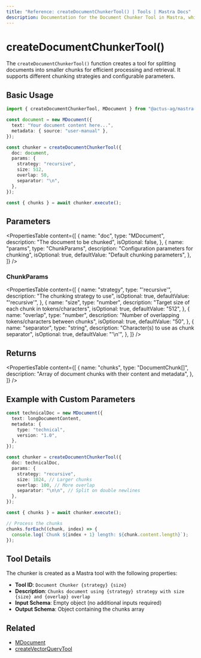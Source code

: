 ```yaml
---
title: "Reference: createDocumentChunkerTool() | Tools | Mastra Docs"
description: Documentation for the Document Chunker Tool in Mastra, which splits documents into smaller chunks for efficient processing and retrieval.
---
```


# createDocumentChunkerTool()

The `createDocumentChunkerTool()` function creates a tool for splitting documents into smaller chunks for efficient processing and retrieval. It supports different chunking strategies and configurable parameters.

## Basic Usage

```typescript
import { createDocumentChunkerTool, MDocument } from "@actus-ag/mastra-rag";

const document = new MDocument({
  text: "Your document content here...",
  metadata: { source: "user-manual" },
});

const chunker = createDocumentChunkerTool({
  doc: document,
  params: {
    strategy: "recursive",
    size: 512,
    overlap: 50,
    separator: "\n",
  },
});

const { chunks } = await chunker.execute();
```

## Parameters

<PropertiesTable
  content={[
    {
      name: "doc",
      type: "MDocument",
      description: "The document to be chunked",
      isOptional: false,
    },
    {
      name: "params",
      type: "ChunkParams",
      description: "Configuration parameters for chunking",
      isOptional: true,
      defaultValue: "Default chunking parameters",
    },
  ]}
/>

### ChunkParams

<PropertiesTable
  content={[
    {
      name: "strategy",
      type: "'recursive'",
      description: "The chunking strategy to use",
      isOptional: true,
      defaultValue: "'recursive'",
    },
    {
      name: "size",
      type: "number",
      description: "Target size of each chunk in tokens/characters",
      isOptional: true,
      defaultValue: "512",
    },
    {
      name: "overlap",
      type: "number",
      description: "Number of overlapping tokens/characters between chunks",
      isOptional: true,
      defaultValue: "50",
    },
    {
      name: "separator",
      type: "string",
      description: "Character(s) to use as chunk separator",
      isOptional: true,
      defaultValue: "'\\n'",
    },
  ]}
/>

## Returns

<PropertiesTable
  content={[
    {
      name: "chunks",
      type: "DocumentChunk[]",
      description: "Array of document chunks with their content and metadata",
    },
  ]}
/>

## Example with Custom Parameters

```typescript
const technicalDoc = new MDocument({
  text: longDocumentContent,
  metadata: {
    type: "technical",
    version: "1.0",
  },
});

const chunker = createDocumentChunkerTool({
  doc: technicalDoc,
  params: {
    strategy: "recursive",
    size: 1024, // Larger chunks
    overlap: 100, // More overlap
    separator: "\n\n", // Split on double newlines
  },
});

const { chunks } = await chunker.execute();

// Process the chunks
chunks.forEach((chunk, index) => {
  console.log(`Chunk ${index + 1} length: ${chunk.content.length}`);
});
```

## Tool Details

The chunker is created as a Mastra tool with the following properties:

- **Tool ID**: `Document Chunker {strategy} {size}`
- **Description**: `Chunks document using {strategy} strategy with size {size} and {overlap} overlap`
- **Input Schema**: Empty object (no additional inputs required)
- **Output Schema**: Object containing the chunks array

## Related

- [MDocument](../rag/document.mdx)
- [createVectorQueryTool](./vector-query-tool)
